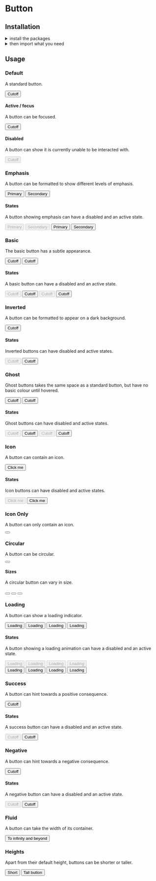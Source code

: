 
<Meta title="Components|Button" />

<Anchor storyId="components-button--default-story" />

<SemanticLink docPath="/elements/button/" />

# Button

## Installation

<details><summary>install the packages</summary>

Install from <a href={INSTALLATION_PAGE}>the React bundle</a> or as a single package:

```bash
    npm install @orbit-ui/css-normalize @orbit-ui/tachyons @orbit-ui/semantic-ui-theme semantic-ui-react
```
</details>

<details><summary >then import what you need</summary>

```javascript
    import { Button } from "semantic-ui-react";
```
</details>

## Usage

### Default

A standard button.

<Preview>
    <Story name="default">
        <Button>Cutoff</Button>
    </Story>
</Preview>

#### Active / focus

A button can be focused.

<Preview>
    <Story name="active / focus">
        <Button active>Cutoff</Button>
    </Story>
</Preview>

#### Disabled

A button can show it is currently unable to be interacted with.

<Preview>
    <Story name="disabled">
        <Button disabled>Cutoff</Button>
    </Story>
</Preview>

### Emphasis

A button can be formatted to show different levels of emphasis.

<Preview>
    <Story name="emphasis">
        <div className="flex">
            <Button primary>Primary</Button>
            <Button secondary>Secondary</Button>
        </div>
    </Story>
</Preview>

#### States

A button showing emphasis can have a disabled and an active state.

<Preview>
    <Story name="emphasis states">
        <div className="flex">
            <Button primary disabled>Primary</Button>
            <Button secondary disabled>Secondary</Button>
            <Button primary active>Primary</Button>
            <Button secondary active>Secondary</Button>
        </div>
    </Story>
</Preview>

### Basic

The basic button has a subtle appearance.

<Preview>
    <Story name="basic">
        <div className="flex">
            <Button basic>Cutoff</Button>
            <Button basic primary>Cutoff</Button>
        </div>
    </Story>
</Preview>

#### States

A basic button can have a disabled and an active state.

<Preview>
    <Story name="basic states">
        <div className="flex">
            <Button basic disabled>Cutoff</Button>
            <Button basic active>Cutoff</Button>
            <Button basic primary disabled>Cutoff</Button>
            <Button basic primary active>Cutoff</Button>
        </div>
    </Story>
</Preview>

### Inverted

A button can be formatted to appear on a dark background.

<Preview>
    <Story name="inverted primary">
        <div className="bg-marine-700 pa3">
            <Button primary inverted>Cutoff</Button>
        </div>
    </Story>
</Preview>

#### States

Inverted buttons can have disabled and active states.

<Preview>
    <Story name="inverted states">
        <div className="bg-marine-700 pa3 flex">
            <Button primary inverted disabled>Cutoff</Button>
            <Button primary inverted active>Cutoff</Button>
        </div>
    </Story>
</Preview>

### Ghost

Ghost buttons takes the same space as a standard button, but have no basic colour until hovered.

<Preview>
    <Story name="ghost">
        <div className="flex">
            <Button className="ghost">Cutoff</Button>
            <Button className="ghost" primary>Cutoff</Button>
        </div>
    </Story>
</Preview>

#### States

Ghost buttons can have disabled and active states.

<Preview>
    <Story name="ghost states">
        <div className="flex">
            <Button className="ghost" disabled>Cutoff</Button>
            <Button className="ghost" active>Cutoff</Button>
            <Button className="ghost" disabled primary>Cutoff</Button>
            <Button className="ghost" active primary>Cutoff</Button>
        </div>
    </Story>
</Preview>

### Icon

A button can contain an icon.

<Preview>
    <Story name="icon standard">
        <Button icon><SignoutIcon24 className="w6 h6 mr1" />Click me</Button>
    </Story>
</Preview>

#### States

Icon buttons can have disabled and active states.

<Preview>
    <Story name="icon states">
        <div className="flex">
            <Button icon disabled><SignoutIcon24 className="w6 h6 mr1" />Click me</Button>
            <Button icon active><SignoutIcon24 className="w6 h6 mr1" />Click me</Button>
        </div>
    </Story>
</Preview>

### Icon Only

A button can only contain an icon.

<Preview>
    <Story name="icon only">
        <Button><AddIcon className="flex w6 h6"/></Button>
    </Story>
</Preview>

### Circular

A button can be circular.

<Preview>
    <Story name="icon circular">
        <Button icon circular><AddIcon className="flex w6 h6"/></Button>
    </Story>
</Preview>

#### Sizes

A circular button can vary in size.

<Preview>
    <Story name="icon tiny circular">
        <div className="flex flex-row items-start">
            <Button icon circular size="tiny"><AddIcon className="flex w6 h6"/></Button>
            <Button icon circular size="small"><AddIcon className="flex w6 h6"/></Button>
            <Button icon circular size="large"><AddIcon className="flex w7 h7"/></Button>
        </div>
    </Story>
</Preview>

### Loading

A button can show a loading indicator.

<Preview>
    <Story name="icon loading">
        <div className="flex">
            <Button loading>Loading</Button>
            <Button loading primary>Loading</Button>
            <Button loading basic>Loading</Button>
            <Button loading basic primary>Loading</Button>
        </div>
    </Story>
</Preview>

#### States

A button showing a loading animation can have a disabled and an active state.

<Preview>
    <Story name="icon loading states">
        <div className="flex flex-column">
            <div className="flex">
                <Button disabled loading>Loading</Button>
                <Button disabled loading primary>Loading</Button>
                <Button disabled loading basic>Loading</Button>
                <Button disabled loading basic primary>Loading</Button>
            </div>
            <div className="flex">
                <Button active loading>Loading</Button>
                <Button active loading primary>Loading</Button>
                <Button active loading basic>Loading</Button>
                <Button active loading basic primary>Loading</Button>
            </div>
        </div>
    </Story>
</Preview>

### Success

A button can hint towards a positive consequence.

<Preview>
    <Story name="success">
        <Button positive>Cutoff</Button>
    </Story>
</Preview>

#### States

A success button can have a disabled and an active state.

<Preview>
    <Story name="success states">
        <div className="flex">
            <Button positive disabled>Cutoff</Button>
            <Button positive active>Cutoff</Button>
        </div>
    </Story>
</Preview>

### Negative

A button can hint towards a negative consequence.

<Preview>
    <Story name="negative">
        <Button negative>Cutoff</Button>
    </Story>
</Preview>

#### States

A negative button can have a disabled and an active state.

<Preview>
    <Story name="negative states">
        <div className="flex">
            <Button negative disabled>Cutoff</Button>
            <Button negative active>Cutoff</Button>
        </div>
    </Story>
</Preview>

### Fluid

A button can take the width of its container.

<Preview>
    <Story name="fluid">
        <Button fluid>To infinity and beyond</Button>
    </Story>
</Preview>

### Heights

Apart from their default height, buttons can be shorter or taller.

<Preview>
    <Story name="height short">
        <div className="flex flex-row items-start">
            <Button className="short">Short</Button>
            <Button className="tall">Tall button</Button>
        </div>
    </Story>
</Preview>
